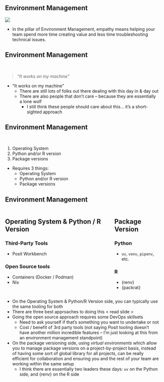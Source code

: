 ## Environment Management

![](www/pillars-1.png)

::: {.notes}

- In the pillar of Environment Management, empathy means helping your team spend more time creating value and less time troubleshooting technical issues.

:::

## Environment Management {transition="none"}

<br>

> *"It works on my machine"*

::: {.notes}

* "It works on my machine"
    + There are still lots of folks out there dealing with this day in & day out
    + There are also people that don't care -- because they are essentially a lone wolf
        + I still think these people should care about this... it's a short-sighted approach

:::

## Environment Management {transition="none"}

<br>

::: {.incremental}

1. Operating System
1. Python and/or R version
1. Package versions

:::

::: {.notes}

* Requires 3 things:
    + Operating System
    + Python and/or R version
    + Package versions

:::

## Environment Management {.smaller transition="none"}

::: {.columns}
::: {.column}

::: {.callout-note icon="false"}

## Operating System & Python / R Version

### Third-Party Tools

- Posit Workbench

### Open Source tools

- Containers (Docker / Podman)
- Nix

:::

:::
::: {.column}

::: {.callout-note icon="false"}

## Package Version

### Python

- `uv`, `venv`, `pipenv`, etc.

### R

- {renv}
- {packrat}

:::

:::
:::

::: {.notes}

- On the Operating System & Python/R Version side, you can typically use the same tooling for both
- There are three best approaches to doing this < read slide >
- Going the open source approach requires some DevOps skillsets
    + Need to ask yourself if that's something you want to undertake or not
    + Cost / benefit of 3rd party tools (not saying Posit tooling doesn't have another million incredible features -- I'm just looking at this from an environment management standpoint)
- On the package versioning side, using *virtual environments* which allow you to manage package versions on a project-by-project basis, instead of having some sort of global library for all projects, can be really efficient for collaboration and ensuring you and the rest of your team are working within the same setup
    + I think there are essentially two leaders these days: `uv` on the Python side, and {renv} on the R side

:::